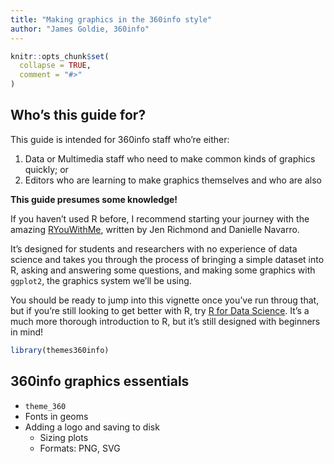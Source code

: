 ```yaml
---
title: "Making graphics in the 360info style"
author: "James Goldie, 360info"
---
```


```r
knitr::opts_chunk$set(
  collapse = TRUE,
  comment = "#>"
)
```

## Who's this guide for?

This guide is intended for 360info staff who're either:

1. Data or Multimedia staff who need to make common kinds of graphics quickly; or
2. Editors who are learning to make graphics themselves and who are also 

::: {.alert .alert-warning}
**This guide presumes some knowledge!**

If you haven't used R before, I recommend starting your journey with the amazing [RYouWithMe](https://rladiessydney.org/courses/ryouwithme), written by Jen Richmond and Danielle Navarro.

It's designed for students and researchers with no experience of data science and takes you through the process of bringing a simple dataset into R, asking and answering some questions, and making some graphics with `ggplot2`, the graphics system we'll be using.

You should be ready to jump into this vignette once you've run throug that, but if you're still looking to get better with R, try [R for Data Science](https://r4ds.had.co.nz). It's a much more thorough introduction to R, but it's still designed with beginners in mind!
:::


```r
library(themes360info)
```

## 360info graphics essentials

* `theme_360`
* Fonts in geoms
* Adding a logo and saving to disk
  - Sizing plots
  - Formats: PNG, SVG

## 